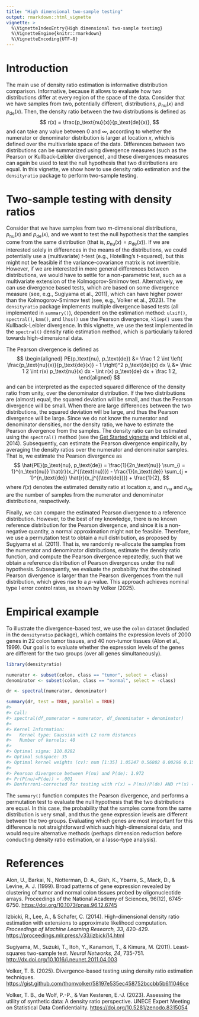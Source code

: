 ---
title: "High dimensional two-sample testing"
output: rmarkdown::html_vignette
vignette: >
  %\VignetteIndexEntry{High dimensional two-sample testing}
  %\VignetteEngine{knitr::rmarkdown}
  %\VignetteEncoding{UTF-8}
---



# Introduction

The main use of density ratio estimation is informative distribution comparison.
Informative, because it allows to evaluate how two distributions differ at every region of the space of the data.
Consider that we have samples from two, potentially different, distributions, $p_\text{nu}(x)$ and $p_\text{de}(x)$.
Then, the density ratio between the two distributions is defined as
$$
r(x) = \frac{p_\text{nu}(x)}{p_\text{de}(x)},
$$
and can take any value between $0$ and $\infty$, according to whether the numerator or denominator distribution is larger at location $x$, which is defined over the multivariate space of the data.
Differences between two distributions can be summarized using divergence measures (such as the Pearson or Kullback-Leibler divergence), and these divergences measures can again be used to test the null hypothesis that two distributions are equal.
In this vignette, we show how to use density ratio estimation and the `densityratio` package to perform two-sample testing.

# Two-sample testing with density ratios

Consider that we have samples from two $m$-dimensional distributions, $p_\text{nu}(x)$ and $p_\text{de}(x)$, and we want to test the null hypothesis that the samples come from the same distribution (that is, $p_\text{nu}(x) = p_\text{de}(x)$).
If we are interested solely in differences in the means of the distributions, we could potentially use a (multivariate) $t$-test (e.g., Hotelling's $t$-squared), but this might not be feasible if the variance-covariance matrix is not invertible.
However, if we are interested in more general differences between distributions, we would have to settle for a non-parametric test, such as a multivariate extension of the Kolmogorov-Smirnov test.
Alternatively, we can use divergence based tests, which are based on some divergence measure (see, e.g., Sugiyama et al., 2011), which can have higher power than the Kolmogorov-Smirnov test (see, e.g., Volker et al., 2023).
The `densityratio` package implements multiple divergence based tests (all implemented in `summary()`), dependent on the estimation method: `ulsif()`, `spectral()`, `kmm()`, and `lhss()` use the Pearson divergence, `kliep()` uses the Kullback-Leibler divergence.
In this vignette, we use the test implemented in the `spectral()` density ratio estimation method, which is particularly tailored towards high-dimensional data.

The Pearson divergence is defined as
$$
\begin{aligned}
PE(p_\text{nu}, p_\text{de}) &= \frac 1 2 \int \left( \frac{p_\text{nu}(x)}{p_\text{de}(x)} - 1 \right)^2 p_\text{de}(x) dx \\
&= \frac 1 2 \int r(x) p_\text{nu}(x) dx - \int r(x) p_\text{de} dx + \frac 1 2,
\end{aligned}
$$
and can be interpreted as the expected squared difference of the density ratio from unity, over the denominator distribution.
If the two distributions are (almost) equal, the squared deviation will be small, and thus the Pearson divergence will be small.
When there are large differences between the two distributions, the squared deviation will be large, and thus the Pearson divergence will be large.
Since we do not know the numerator and denominator densities, nor the density ratio, we have to estimate the Pearson divergence from the samples.
The density ratio can be estimated using the `spectral()` method (see the [Get Started vignette](https://thomvolker.github.io/densityratio/articles/densityratio.html) and Izbicki et al., 2014).
Subsequently, can estimate the Pearson divergence empirically, by averaging the density ratios over the numerator and denominator samples.
That is, we estimate the Pearson divergence as
$$
\hat{PE}(p_\text{nu}, p_\text{de}) =
\frac{1}{2n_\text{nu}} \sum_{i = 1}^{n_\text{nu}} \hat{r}(x_i^{(\text{nu})}) - \frac{1}{n_\text{de}} \sum_{j = 1}^{n_\text{de}} \hat{r}(x_j^{(\text{de})}) + \frac{1}{2},
$$
where $\hat{r}(x)$ denotes the estimated density ratio at location $x$, and $n_\text{nu}$ and $n_\text{de}$ are the number of samples from the numerator and denominator distributions, respectively.

Finally, we can compare the estimated Pearson divergence to a reference distribution.
However, to the best of my knowledge, there is no known reference distribution for the Pearson divergence, and since it is a non-negative quantity, a normal approximation might not be feasible.
Therefore, we use a permutation test to obtain a null distribution, as proposed by Sugiyama et al. (2011).
That is, we randomly re-allocate the samples from the numerator and denominator distributions, estimate the density ratio function, and compute the Pearson divergence repeatedly, such that we obtain a reference distribution of Pearson divergences under the null hypothesis.
Subsequently, we evaluate the probability that the obtained Pearson divergence is larger than the Pearson divergences from the null distribution, which gives rise to a $p$-value.
This approach achieves nominal type I error control rates, as shown by Volker (2025).

# Empirical example

To illustrate the divergence-based test, we use the `colon` dataset (included in the `densityratio` package), which contains the expression levels of 2000 genes in 22 colon tumor tissues, and 40 non-tumor tissues (Alon et al., 1999).
Our goal is to evaluate whether the expression levels of the genes are different for the two groups (over all genes simultaneously).


``` r
library(densityratio)

numerator <- subset(colon, class == "tumor", select = -class)
denominator <- subset(colon, class == "normal", select = -class)

dr <- spectral(numerator, denominator)

summary(dr, test = TRUE, parallel = TRUE)
#> 
#> Call:
#> spectral(df_numerator = numerator, df_denominator = denominator)
#> 
#> Kernel Information:
#>   Kernel type: Gaussian with L2 norm distances
#>   Number of kernels: 40
#> 
#> Optimal sigma: 110.8282
#> Optimal subspace: 35
#> Optimal kernel weights (cv): num [1:35] 1.05247 0.56802 0.00296 0.15847 -0.24053 ...
#>  
#> Pearson divergence between P(nu) and P(de): 1.972
#> Pr(P(nu)=P(de)) < .001
#> Bonferroni-corrected for testing with r(x) = P(nu)/P(de) AND r*(x) = P(de)/P(nu).
```
The `summary()` function computes the Pearson divergence, and performs a permutation test to evaluate the null hypothesis that the two distributions are equal.
In this case, the probability that the samples come from the same distribution is very small, and thus the gene expression levels are different between the two groups.
Evaluating which genes are most important for this difference is not straightforward which such high-dimensional data, and would require alternative methods (perhaps dimension reduction before conducting density ratio estimation, or a lasso-type analysis).


# References

Alon, U., Barkai, N., Notterman, D. A., Gish, K., Ybarra, S., Mack, D., & Levine, A. J. (1999). Broad patterns of gene expression revealed by clustering of tumor and normal colon tissues probed by oligonucleotide arrays. Proceedings of the National Academy of Sciences, 96(12), 6745-6750. <https://doi.org/10.1073/pnas.96.12.6745>

Izbicki, R., Lee, A., & Schafer, C. (2014). High-dimensional density ratio estimation with extensions to approximate likelihood computation. *Proceedings of Machine Learning Research, 33*, 420-429. <https://proceedings.mlr.press/v33/izbicki14.html>

Sugiyama, M., Suzuki, T., Itoh, Y., Kanamori, T., & Kimura, M. (2011). Least-squares two-sample test. *Neural Networks, 24*, 735-751. <http://dx.doi.org/10.1016/j.neunet.2011.04.003>

Volker, T. B. (2025). Divergence-based testing using density ratio estimation techniques. <https://gist.github.com/thomvolker/58197e535ec458752bccbb5b611046ce>

Volker, T. B., de Wolf, P.-P., & Van Kesteren, E.-J. (2023). Assessing the utility of synthetic data: A density ratio perspective. UNECE Expert Meeting on Statistical Data Confidentiality. <https://doi.org/10.5281/zenodo.8315054>
